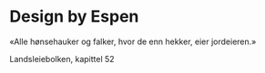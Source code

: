 # Design by Espen

«Alle hønsehauker og falker, hvor de enn hekker, eier jordeieren.»

Landsleiebolken, kapittel 52 
